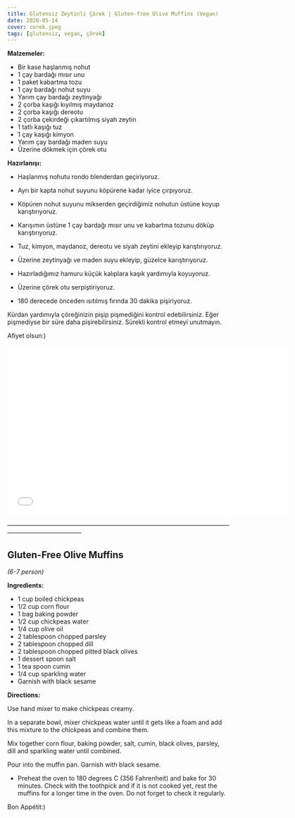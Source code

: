 ```yaml
---
title: Glutensiz Zeytinli Çörek | Gluten-free Olive Muffins (Vegan)
date: 2020-05-14
cover: corek.jpeg
tags: [glutensiz, vegan, çörek]
---
```


**Malzemeler:**

- Bir kase haşlanmış nohut
- 1 çay bardağı mısır unu
- 1 paket kabartma tozu
- 1 çay bardağı nohut suyu
- Yarım çay bardağı zeytinyağı
- 2 çorba kaşığı kıyılmış maydanoz
- 2 çorba kaşığı dereotu
- 2 çorba çekirdeği çıkartılmış siyah zeytin
- 1 tatlı kaşığı tuz
- 1 çay kaşığı kimyon
- Yarım çay bardağı maden suyu
- Üzerine dökmek için çörek otu

**Hazırlanışı:**

- Haşlanmış nohutu rondo blenderdan geçiriyoruz.

- Ayrı bir kapta nohut suyunu köpürene kadar iyice çırpıyoruz.

- Köpüren nohut suyunu mikserden geçirdiğimiz nohutun üstüne koyup karıştırıyoruz.

- Karışımın üstüne 1 çay bardağı mısır unu ve kabartma tozunu döküp karıştırıyoruz.

- Tuz, kimyon, maydanoz, dereotu ve siyah zeytini ekleyip karıştırıyoruz.

- Üzerine zeytinyağı ve maden suyu ekleyip, güzelce karıştırıyoruz.

- Hazırladığımız hamuru küçük kalıplara kaşık yardımıyla koyuyoruz.

- Üzerine çörek otu serpiştiriyoruz.

- 180 derecede önceden ısıtılmış fırında 30 dakika pişiriyoruz.

Kürdan yardımıyla çöreğinizin pişip pişmediğini kontrol edebilirsiniz.
Eğer pişmediyse bir süre daha pişirebilirsiniz. Sürekli kontrol etmeyi unutmayın.

Afiyet olsun:)

<p>
<iframe
    type="text/html"
    width="640"
    height="385"
    src="//www.youtube.com/embed/_Vxu41DFCn4"
    frameborder="0"
    allowfullscreen>
</iframe>
</p>

————————————————————————————————————————————————

## Gluten-Free Olive Muffins


*(6-7 person)*

**Ingredients:**
- 1 cup boiled chickpeas
- 1/2 cup corn flour
- 1 bag baking powder
- 1/2 cup chickpeas water
- 1/4 cup olive oil
- 2 tablespoon chopped parsley
- 2 tablespoon chopped dill
- 2 tablespoon chopped pitted black olives
- 1 dessert spoon salt
- 1 tea spoon cumin
- 1/4 cup sparkling water
- Garnish with black sesame


**Directions:**

Use hand mixer to make chickpeas creamy.

In a separate bowl, mixer chickpeas water until it gets like a foam and add this mixture to the chickpeas and combine them.

Mix together corn flour, baking powder, salt, cumin, black olives, parsley, dill and sparkling water until combined.

Pour into the muffin pan. Garnish with black sesame.

- Preheat the oven to 180 degrees C (356 Fahrenheit) and bake for 30 minutes.
Check with the toothpick and if it is not cooked yet, rest the muffins for a longer time in the oven.
Do not forget to check it regularly.


Bon Appétit:)